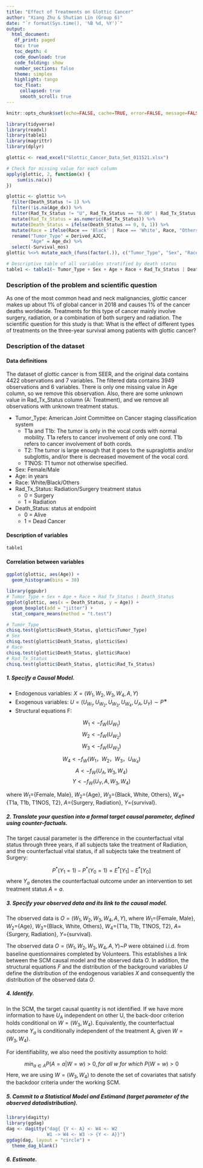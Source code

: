 ```yaml
---
title: "Effect of Treatments on Glottic Cancer"
author: "Xiang Zhu & Shutian Lin (Group 6)"
date: "`r format(Sys.time(), '%B %d, %Y')`"
output:
  html_document:
   df_print: paged
   toc: true 
   toc_depth: 4
   code_download: true
   code_folding: show
   number_sections: false
   theme: simplex 
   highlight: tango 
   toc_float:
     collapsed: true
     smooth_scroll: true
---
```


```r
knitr::opts_chunk$set(echo=FALSE, cache=TRUE, error=FALSE, message=FALSE, warning=FALSE, tidy.opts=list(width.cutoff=60),tidy=TRUE)
```


```r
library(tidyverse)
library(readxl)
library(table1)
library(magrittr)
library(dplyr)

glottic <- read_excel("Glottic_Cancer_Data_Set_011521.xlsx")

# Check for missing value for each column
apply(glottic, 2, function(x) {
    sum(is.na(x))
})
```

```r
glottic <- glottic %>%
  filter(Death_Status != 1) %>%
  filter(!is.na(Age_dx)) %>%
  filter(Rad_Tx_Status != "U", Rad_Tx_Status == "0.00" | Rad_Tx_Status == "1.00") %>%
  mutate(Rad_Tx_Status = as.numeric(Rad_Tx_Status)) %>%
  mutate(Death_Status = ifelse(Death_Status == 0, 0, 1)) %>%
  mutate(Race = ifelse(Race == 'Black' | Race == 'White', Race, "Others")) %>%
  rename("Tumor_Type" = Derived_AJCC,
         "Age" = Age_dx) %>%
  select(-Survival_mos)
glottic %<>% mutate_each_(funs(factor(.)), c("Tumor_Type", "Sex", "Race", "Rad_Tx_Status", "Death_Status"))
```


```r
# Descriptive table of all variables stratified by death status
table1 <- table1(~ Tumor_Type + Sex + Age + Race + Rad_Tx_Status | Death_Status, data=glottic)
```


### Description of the problem and scientific question

As one of the most common head and neck malignancies, glottic cancer makes up about 1% of global cancer in 2018 and causes 1% of the cancer deaths worldwide. Treatments for this type of cancer mainly involve surgery, radiation, or a combination of both surgery and radiation. The scientific question for this study is that: What is the effect of different types of treatments on the three-year survival among patients with glottic cancer?

### Description of the dataset

#### Data definitions
The dataset of glottic cancer is from SEER, and the original data contains 4422 observations and 7 variables. The filtered data contains 3949 observations and 6 variables. There is only one missing value in Age column, so we remove this observation. Also, there are some unknown value in Rad_Tx_Status column (A: Treatment), and we remove all observations with unknown treatment status.

- Tumor_Type: American Joint Committee on Cancer staging classification system
  - T1a and T1b: The tumor is only in the vocal cords with normal mobility. T1a refers to cancer involvement of only one cord. T1b refers to cancer involvement of both cords.
  - T2: The tumor is large enough that it goes to the supraglottis and/or subglottis, and/or there is decreased movement of the vocal cord.
  - T1NOS: T1 tumor not otherwise specified.
- Sex: Female/Male
- Age: in years
- Race: White/Black/Others
- Rad_Tx_Status: Radiation/Surgery treatment status
  - 0 = Surgery
  - 1 = Radiation
- Death_Status: status at endpoint
  - 0 = Alive
  - 1 = Dead Cancer

#### Description of variables

```r
table1
```

#### Correlation between variables

```r
ggplot(glottic, aes(Age)) +
  geom_histogram(bins = 30)
```

```r
library(ggpubr)
# Tumor_Type + Sex + Age + Race + Rad_Tx_Status | Death_Status
ggplot(glottic, aes(x = Death_Status, y = Age)) +
  geom_boxplot(add = "jitter") +
  stat_compare_means(method = "t.test")
```

```r
# Tumor_Type
chisq.test(glottic$Death_Status, glottic$Tumor_Type)
# Sex
chisq.test(glottic$Death_Status, glottic$Sex)
# Race
chisq.test(glottic$Death_Status, glottic$Race)
# Rad_Tx_Status
chisq.test(glottic$Death_Status, glottic$Rad_Tx_Status)
```


##### 1. Specify a Causal Model.

- Endogenous variables: $X=(W_1, W_2, W_3, W_4, A,Y)$
- Exogenous variables: $U=(U_{W_1},U_{W_2}, U_{W_3}, U_{W_4}, U_A,U_Y)∼P^∗$
- Structural equations F:

$$W_1 <- f_W(U_{W_1})$$
$$W_2 <- f_W(U_{W_2})$$
$$W_3 <- f_W(U_{W_3})$$
$$W_4 <- f_W(W_1， W_2， W_3，U_{W_4})$$
$$A <- f_W(U_A, W_3, W_4)$$
$$Y <- f_W(U_Y, A, W_3, W_4)$$

where $W_1$={Female, Male}, $W_2$={Age}, $W_3$={Black, White, Others}, $W_4$={T1a, T1b, T1NOS, T2}, $A$={Surgery, Radiation}, $Y$={survival}.


##### 2. Translate your question into a formal target causal parameter, defined using counter-factuals.

The target causal parameter is the difference in the counterfactual vital status through three years, if all subjects take the treatment of Radiation, and the counterfactual vital status, if all subjects take the treatment of Surgery:

$$P^*(Y_1 = 1) - P^*(Y_0 = 1) = E^*[Y_1] - E^*[Y_0]$$
where $Y_a$ denotes the counterfactual outcome under an intervention to set treatment  status $A=a$.

##### 3. Specify your observed data and its link to the causal model.

The observed data is $O=(W_1, W_2, W_3, W_4, A,Y)$, where $W_1$={Female, Male}, $W_2$={Age}, $W_3$={Black, White, Others}, $W_4$={T1a, T1b, T1NOS, T2}, $A$={Surgery, Radiation}, $Y$={survival}.

The observed data $O=(W_1, W_2, W_3, W_4, A,Y)$~$P$ were obtained i.i.d. from baseline questionnaires completed by Volunteers. This establishes a link between the SCM causal model and the observed data $O$. In addition, the structural equations $F$ and the distribution of the background variables $U$ define the distribution of the endogenous variables $X$ and consequently the distribution of the observed data $O$.

##### 4. Identify.

In the SCM, the target causal quantity is not identified. If we have more information to have $U_A$ independent on other U, the back-door criterion holds conditional on $W = (W_3, W_4)$. Equivalently, the counterfactual outcome $Y_a$ is conditionally independent of the treatment A, given $W = (W_3, W_4)$.

For identifiability, we also need the positivity assumption to hold:

$$min_{a\in A}P(A=a|W = w) > 0, for\ all\ w\ for\ which\ P(W=w)>0$$
Here, we are using $W = (W_3, W_4)$ to denote the set of covariates that satisfy the backdoor criteria under the working SCM.
 
##### 5. Commit to a Statistical Model and Estimand (target parameter of the observed datadistribution).

```r
library(dagitty)
library(ggdag)
dag <- dagitty("dag{ {Y <- A} <- W4 <- W2
               W1 -> W4 <- W3 -> {Y <- A}}")
ggdag(dag, layout = "circle") +
  theme_dag_blank()
```


##### 6. Estimate.


